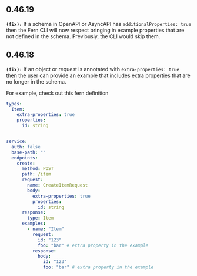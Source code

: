 ## 0.46.19
**`(fix):`** If a schema in OpenAPI or AsyncAPI has `additionalProperties: true` then the Fern CLI will now respect bringing in
example properties that are not defined in the schema. Previously, the CLI would skip them.


## 0.46.18
**`(fix):`** If an object or request is annotated with `extra-properties: true` then the user can provide an example that includes
extra properties that are no longer in the schema.

For example, check out this fern definition

```yml service.yml
types:
  Item:
    extra-properties: true
    properties:
      id: string


service:
  auth: false
  base-path: ""
  endpoints:
    create:
      method: POST
      path: /item
      request:
        name: CreateItemRequest
        body:
          extra-properties: true
          properties:
            id: string
      response:
        type: Item
      examples:
        - name: "Item"
          request:
            id: "123"
            foo: "bar" # extra property in the example
          response:
            body:
              id: "123"
              foo: "bar" # extra property in the example
```



